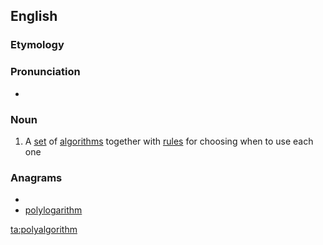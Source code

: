 ==English==

===Etymology===
{{prefix|poly|algorithm}}

===Pronunciation===
*{{audio|en-uk-polyalgorithm.ogg|Audio (UK)}}

===Noun===
{{en-noun}}

#{{maths|computing}} A [[set]] of [[algorithm]]s together with [[rule]]s for choosing when to use each one

===Anagrams===
* {{alphagram|aghillmooprty}}
* [[polylogarithm#English|polylogarithm]]

[[ta:polyalgorithm]]